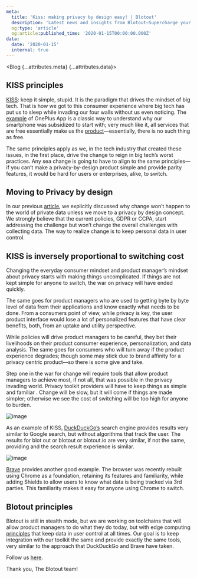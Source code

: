 ```yaml
---
meta:
  title: 'Kiss: making privacy by design easy! | Blotout'
  description: 'Latest news and insights from Blotout—Supercharge your marketing signals in the post-cookie world'
  og:type: 'article'
  og:article:published_time: '2020-01-15T00:00:00.000Z'
data:
  date: '2020-01-15'
  internal: true
---
```



<Blog {...attributes.meta} {...attributes.data}>

## KISS principles

[KISS](https://en.wikipedia.org/wiki/KISS_principle): keep it simple, stupid. It is the paradigm that drives the mindset of big tech. That is how we got to this consumer experience where big tech has put us to sleep while invading our four walls without us even noticing. The [example](https://bgr.com/2018/01/26/oneplus-data-collection-clipboard-app/) of OnePlus App is a classic way to understand why our smartphone was subsidized to start with; very much like it, all services that are free essentially make us the [product](https://www.forbes.com/sites/marketshare/2012/03/05/if-youre-not-paying-for-it-you-become-the-product/?sh=2cb11df35d6e)—essentially, there is no such thing as free.

The same principles apply as we, in the tech industry that created these issues, in the first place, drive the change to reign in big tech’s worst practices. Any sea change is going to have to align to the same principles—if you can’t make a privacy-by-design product simple and provide parity features, it would be hard for users or enterprises, alike, to switch.

## Moving to Privacy by design

In our previous [article](/blog/privacy-by-trust-vs-privacy-by-design), we explicitly discussed why change won’t happen to the world of private data unless we move to a privacy by design concept. We strongly believe that the current policies, GDPR or CCPA, start addressing the challenge but won’t change the overall challenges with collecting data. The way to realize change is to keep personal data in user control.

## KISS is inversely proportional to switching cost

Changing the everyday consumer mindset and product manager’s mindset about privacy starts with making things uncomplicated. If things are not kept simple for anyone to switch, the war on privacy will have ended quickly.

The same goes for product managers who are used to getting byte by byte level of data from their applications and know exactly what needs to be done. From a consumers point of view, while privacy is key, the user product interface would lose a lot of personalized features that have clear benefits, both, from an uptake and utility perspective.

While policies will drive product managers to be careful, they bet their livelihoods on their product consumer experience, personalization, and data analysis. The same goes for consumers who will turn away if the product experience degrades; though some may stick due to brand affinity for a privacy centric product—so there is some give and take.

Step one in the war for change will require tools that allow product managers to achieve most, if not all, that was possible in the privacy invading world. Privacy toolkit providers will have to keep things as simple and familiar . Change will be slow, but it will come if things are made simpler; otherwise we see the cost of switching will be too high for anyone to burden.

![image](/img/blog/kiss-making-privacy-by-design-easy/duckduckgo.png)

As an example of KISS, [DuckDuckGo’s](https://duckduckgo.com/) search engine provides results very similar to Google search, but without algorithms that track the user. The results for blot out or blotout or blotout.io are very similar, if not the same, providing and the search result experience is similar.

![image](/img/blog/kiss-making-privacy-by-design-easy/captured_via_brave.png)

[Brave](https://brave.com/download/) provides another good example. The browser was recently rebuilt using Chrome as a foundation, retaining its features and familiarity, while adding Shields to allow users to know what data is being tracked via 3rd parties. This familiarity makes it easy for anyone using Chrome to switch.

## Blotout principles

Blotout is still in stealth mode, but we are working on toolchains that will allow product managers to do what they do today, but with edge computing [principles](/blog/privacy-has-muscle-at-the-device-edge) that keep data in user control at all times. Our goal is to keep integration with our toolkit the same and provide exactly the same tools, very similar to the approach that DuckDuckGo and Brave have taken.

Follow us [here](https://blotout.io/).

Thank you,
The Blotout team!

</Blog>
